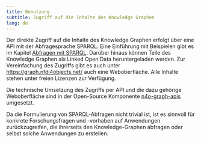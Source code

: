 ```yaml
---
title: Benutzung
subtitle: Zugriff auf die Inhalte des Knowledge Graphen
lang: de
---
```


Der direkte Zugriff auf die Inhalte des Knowledge Graphen erfolgt über eine API mit der Abfragesprache SPARQL. Eine Einführung mit Beispielen gibt es im Kapitel [Abfragen mit SPARQL](sparql.qmd). Darüber hinaus können Teile des Knowledge Graphen als Linked Open Data heruntergeladen werden. Zur Vereinfachung des Zugriffs gibt es auch unter <https://graph.nfdi4objects.net/> auch eine Weboberfläche. Alle Inhalte stehen unter freien Lizenzen zur Verfügung.

Die technische Umsetzung des Zugriffs per API und die dazu gehörige Weboberfläche sind in der Open-Source Komponente [n4o-graph-apis](https://github.com/nfdi4objects/n4o-graph-apis) umgesetzt.

Da die Formulierung von SPARQL-Abfragen nicht trivial ist, ist es sinnvoll für konkrete Forschungsfragen und -vorhaben auf Anwendungen zurückzugreifen, die ihrerseits den Knowledge-Graphen abfragen oder selbst solche Anwendungen zu erstellen.
